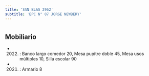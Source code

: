 ```yaml
---
title: 'SAN BLAS 2962'
subtitle: 'EPC N° 07 JORGE NEWBERY'
---
```


#


## Mobiliario

*  (2022) : Banco largo comedor 20, Mesa pupitre doble 45, Mesa usos múltiples 10, Silla escolar 90 

*  (2021) : Armario 8 



